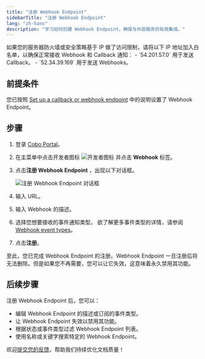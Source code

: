 ```yaml
---
title: "注册 Webhook Endpoint"
sidebarTitle: "注册 Webhook Endpoint"
lang: "zh-hans"
description: "学习如何创建 Webhook Endpoint，确保与外部服务的有效集成。"
---
```

<Note>
如果您的服务器防火墙或安全策略基于 IP 做了访问限制，请将以下 IP 地址加入白名单，以确保正常接收 Webhook 和 Callback 通知：
- `54.201.57.0` 用于发送 Callback。
- `52.34.39.169` 用于发送 Webhooks。
</Note>

## 前提条件
您已按照 [Set up a callback or webhook endpoint](https://www.cobo.com/developers/v2_cn/guides/webhooks-callbacks/set-up-endpoint) 中的说明设置了 Webhook Endpoint。

## 步骤

1. 登录 [Cobo Portal](https://portal.cobo.com/login)。
2. 在主菜单中点击开发者图标 <img src="/cn/images/common/icon_developer.svg" className="icon" alt="开发者图标" /> 并点击 **Webhook** 标签。
3. 点击**注册 Webhook Endpoint** ，出现以下对话框。

    <img src="/cn/images/developer-console/register_webhook_endpoint.png" className="screenshot_modal" alt="注册 Webhook Endpoint 对话框" />

4. 输入 URL。
5. 输入 Webhook 的描述。
6. 选择您想要接收的事件通知类型。
    <Note>欲了解更多事件类型的详情，请参阅 [Webhook event types](https://www.cobo.com/developers/v2_cn/guides/webhooks-callbacks/webhook-event-type#webhook-event-types)。</Note>
7. 点击**注册**。

至此，您已完成 Webhook Endpoint 的注册。Webhook Endpoint 一旦注册后将无法删除。但是如果您不再需要，您可以让它失效，这意味着永久禁用其功能。

## 后续步骤

注册 Webhook Endpoint 后，您可以：
- 编辑 Webhook Endpoint 的描述或订阅的事件类型。
- 让 Webhook Endpoint 失效以禁用其功能。
- 根据状态或事件类型过滤 Webhook Endpoint 列表。
- 使用名称或关键字搜索特定的 Webhook Endpoint。

<Tip>欢迎[提交您的反馈](https://forms.zohopublic.com/cobo/form/DocumentFeedbackForm/formperma/QvLOhxJv1_JMsJ-1dleZ8Itb_7rzN-LtgvsDdxosoVI?referrername=manuals)，帮助我们持续优化文档质量！</Tip>